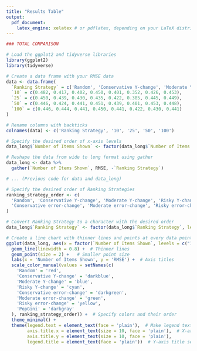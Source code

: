 ---
title: "Results Table"
output: 
  pdf_document:
    latex_engine: xelatex # or pdflatex, depending on your LaTeX distribution
---

```{r}

### TOTAL COMPARISON

# Load the ggplot2 and tidyverse libraries
library(ggplot2)
library(tidyverse)

# Create a data frame with your RMSE data
data <- data.frame(
  `Ranking Strategy` = c('Random', 'Conservative Y-change', 'Moderate Y-change', 'Risky Y-change', 'Conservative error-change', 'Moderate error-change', 'Risky error-change', 'PopGini'),
  `10` = c(0.482, 0.417, 0.402, 0.450, 0.401, 0.352, 0.426, 0.453),
  `25` = c(0.450, 0.439, 0.430, 0.435, 0.422, 0.385, 0.445, 0.449),
  `50` = c(0.446, 0.424, 0.441, 0.451, 0.439, 0.401, 0.453, 0.448),
  `100` = c(0.446, 0.444, 0.441, 0.450, 0.441, 0.422, 0.430, 0.441)
)

# Rename columns with backticks
colnames(data) <- c('Ranking Strategy', '10', '25', '50', '100')

# Specify the desired order of x-axis levels
data_long$`Number of Items Shown` <- factor(data_long$`Number of Items Shown`, levels = c("10", "25", "50", "100"))

# Reshape the data from wide to long format using gather
data_long <- data %>%
  gather(`Number of Items Shown`, RMSE, -`Ranking Strategy`)

# ... (Previous code for data and data_long)

# Specify the desired order of Ranking Strategies
ranking_strategy_order <- c(
  'Random', 'Conservative Y-change', 'Moderate Y-change', 'Risky Y-change', 
  'Conservative error-change', 'Moderate error-change', 'Risky error-change', 'PopGini'
)

# Convert Ranking Strategy to a character with the desired order
data_long$`Ranking Strategy` <- factor(data_long$`Ranking Strategy`, levels = ranking_strategy_order)

# Create a line chart with thinner lines and points at every data point
ggplot(data_long, aes(x = factor(`Number of Items Shown`, levels = c("10", "25", "50", "100")), y = RMSE, color = `Ranking Strategy`, group = `Ranking Strategy`)) +
  geom_line(linewidth = 0.8) +  # Thinner lines
  geom_point(size = 2) +   # Smaller point size
  labs(x = 'Number of Items Shown', y = 'RMSE') +  # Axis titles
  scale_color_manual(values = setNames(c(
    'Random' = 'red', 
    'Conservative Y-change' = 'darkblue',
    'Moderate Y-change' = 'blue',
    'Risky Y-change' = 'cyan',
    'Conservative error-change' = 'darkgreen',
    'Moderate error-change' = 'green',
    'Risky error-change' = 'yellow',
    'PopGini' = 'darkgray'
  ), ranking_strategy_order)) +  # Specify colors and their order
  theme_minimal() +
  theme(legend.text = element_text(face = 'plain'),  # Make legend text regular
        axis.title.x = element_text(size = 10, face = 'plain'),  # X-axis title settings
        axis.title.y = element_text(size = 10, face = 'plain'),
        legend.title = element_text(face = 'plain'))  # Y-axis title settings

```
